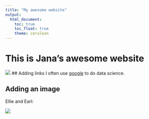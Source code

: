 ```yaml
---
title: "My awesome website"
output: 
  html_document:
    toc: true
    toc_float: true
    theme: cerulean
---
```


# This is Jana's awesome website

![](https://media.giphy.com/media/drXGoW1iudhKw/giphy.gif)
## Adding links
I often use [google](https://google.com) to do data science.

## Adding an image
Ellie and Earl:

![](images/EE.png)

